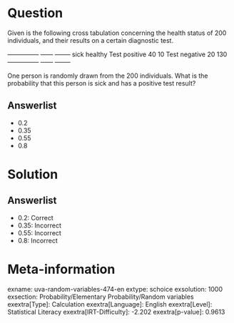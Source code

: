 Question
========

Given is the following cross tabulation concerning the health status of 200 individuals, and their results on a certain diagnostic test.

  --------------- ------ -------- sick healthy Test positive 40 10 Test negative 20 130 --------------- ------ --------

One person is randomly drawn from the 200 individuals. What is the probability that this person is sick and has a positive test result?

Answerlist
----------

* 0.2
* 0.35
* 0.55
* 0.8

Solution
========

Answerlist
----------

* 0.2: Correct
* 0.35: Incorrect
* 0.55: Incorrect
* 0.8: Incorrect

Meta-information
================
exname: uva-random-variables-474-en
extype: schoice
exsolution: 1000
exsection: Probability/Elementary Probability/Random variables
exextra[Type]: Calculation
exextra[Language]: English
exextra[Level]: Statistical Literacy
exextra[IRT-Difficulty]: -2.202
exextra[p-value]: 0.9613
